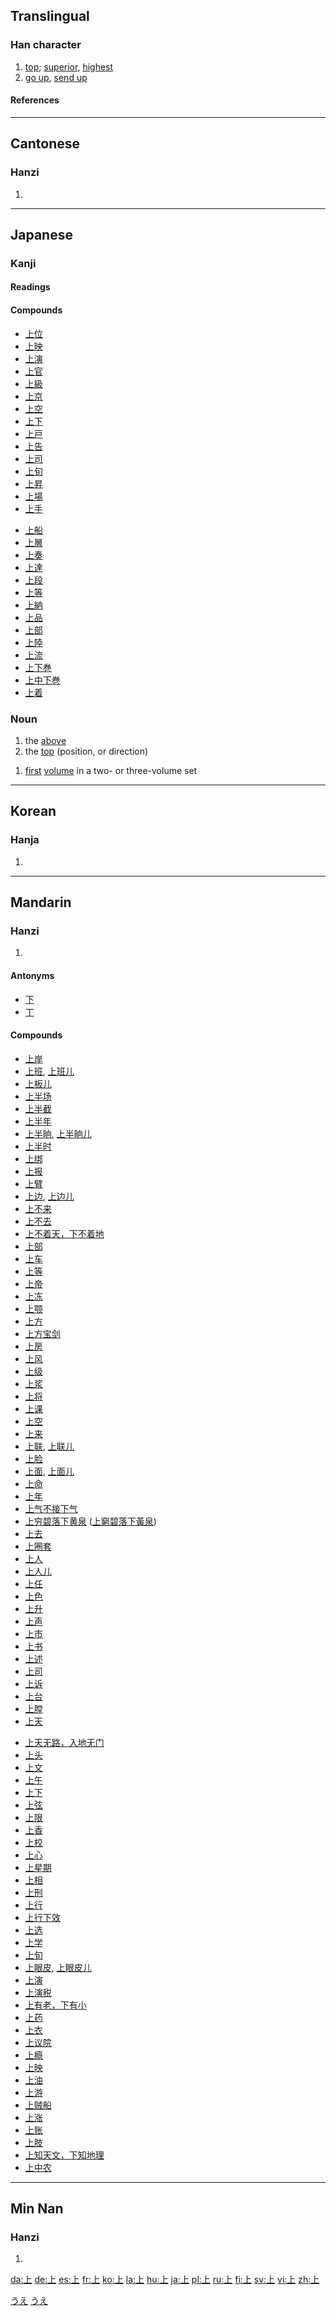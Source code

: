 {{see|丄}}<!-- may be replaced by zh-forms -->

==Translingual==
{{stroke order|type=animate}}
{{stroke order|strokes=3}}
===Han character===
{{Han char|rn=1|rad=一|as=02|sn=3|four=2110<sub>0</sub>|canj=卜一 (YM)}}
# [[top]]; [[superior]], [[highest]]
# [[go up]], [[send up]]
====References====
{{Han ref|kx=0076.070|dkj=00013|dj=0145.010|hdz=10005.040|uh=4E0A|ud=19978|bh=A457|bd=42071}}
----

==Cantonese==
===Hanzi===
{{yue-hanzi|jyut=|y=seung5, seung6}}
# {{defn|Cantonese}}
----
==Japanese==
[[Category:1000_Japanese_basic_words|うえ]]
===Kanji===
{{ja-kanji|grade=1|rs=一02}}
====Readings====
{{ja-readings|on=[[じょう]] (''jō''), [[しょう]] (''shō'')|kun=[[うえ]] (''ue''), [[うわ]] (''uwa''), [[かみ]] (''kami''), [[あげる]] ([[上げる]], ''ageru''), [[あがる]] ([[上がる]], ''agaru''), [[のぼる]] ([[上る]], ''noboru''), [[のぼす]] ([[上す]], ''nobosu''), [[のぼせる]] ([[上せる]], ''noboseru'')}}
====Compounds====
{{top2}}
*[[上位]]
*[[上映]]
*[[上演]]
*[[上官]]
*[[上級]]
*[[上京]]
*[[上空]]
*[[上下]]
*[[上戸]]
*[[上告]]
*[[上司]]
*[[上旬]]
*[[上昇]]
*[[上場]]
*[[上手]]
{{mid2}}
*[[上船]]
*[[上層]]
*[[上奏]]
*[[上達]]
*[[上段]]
*[[上等]]
*[[上納]]
*[[上品]]
*[[上部]]
*[[上陸]]
*[[上流]]
*[[上下巻]]
*[[上中下巻]]
*[[上着]]
{{bottom}}

===Noun===
{{ja-noun|k|hira=うえ|rom=ue}}
# the [[above]]
# the [[top]] (position, or direction)
{{ja-noun|k|hira=じょう|rom=jō|hidx=しよう'}}
# [[first]] [[volume]] in a two- or three-volume set

[[Category:Japanese nouns|うえ]]
----

==Korean==
===Hanja===
{{ko-hanja|hangeul=상|eumhun=위|rv=sang|mr=sang}}
# {{defn|Korean}}
----
==Mandarin==
===Hanzi===
{{cmn-hanzi|pin=[[shàng]] (shang4)|wg=shang<sup>4</sup>}}
# {{defn|Mandarin}}

====Antonyms====
* [[下]]
* [[丅]]

====Compounds====
{{top2}}
*[[上岸]]
*[[上班]], [[上班儿]]
*[[上板儿]]
*[[上半场]]
*[[上半截]]
*[[上半年]]
*[[上半晌]], [[上半晌儿]]
*[[上半时]]
*[[上绑]]
*[[上报]]
*[[上臂]]
*[[上边]], [[上边儿]]
*[[上不来]]
*[[上不去]]
*[[上不着天，下不着地]]
*[[上部]]
*[[上车]]
*[[上等]]
*[[上帝]]
*[[上冻]]
*[[上颚]]
*[[上方]]
*[[上方宝剑]]
*[[上房]]
*[[上风]]
*[[上级]]
*[[上浆]]
*[[上将]]
*[[上课]]
*[[上空]]
*[[上来]]
*[[上联]], [[上联儿]]
*[[上脸]]
*[[上面]], [[上面儿]]
*[[上命]]
*[[上年]]
*[[上气不接下气]]
*[[上穷碧落下黄泉]] ([[上穷碧落下黄泉|上窮碧落下黃泉]])
*[[上去]]
*[[上圈套]]
*[[上人]]
*[[上人儿]]
*[[上任]]
*[[上色]]
*[[上升]]
*[[上声]]
*[[上市]]
*[[上书]]
*[[上述]]
*[[上司]]
*[[上诉]]
*[[上台]]
*[[上膛]]
*[[上天]]
{{mid2}}
*[[上天无路，入地无门]]
*[[上头]]
*[[上文]]
*[[上午]]
*[[上下]]
*[[上弦]]
*[[上限]]
*[[上香]]
*[[上校]]
*[[上心]]
*[[上星期]]
*[[上相]]
*[[上刑]]
*[[上行]]
*[[上行下效]]
*[[上选]]
*[[上学]]
*[[上旬]]
*[[上眼皮]], [[上眼皮儿]]
*[[上演]]
*[[上演税]]
*[[上有老，下有小]]
*[[上药]]
*[[上衣]]
*[[上议院]]
*[[上瘾]]
*[[上映]]
*[[上油]]
*[[上游]]
*[[上贼船]]
*[[上涨]]
*[[上账]]
*[[上肢]]
*[[上知天文，下知地理]]
*[[上中农]]

{{bottom}}
----
==Min Nan==
===Hanzi===
{{nan-hanzi|poj=siōng (siong<sup>7</sup>), siāng (siang<sup>7</sup>), chiūⁿ (chiuⁿ<sup>7</sup>), chhiūⁿ (chhiuⁿ<sup>7</sup>)}}
# {{defn|Min Nan}}

[[da:上]]
[[de:上]]
[[es:上]]
[[fr:上]]
[[ko:上]]
[[la:上]]
[[hu:上]]
[[ja:上]]
[[pl:上]]
[[ru:上]]
[[fi:上]]
[[sv:上]]
[[vi:上]]
[[zh:上]]